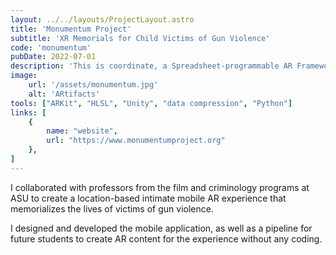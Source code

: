 ```yaml
---
layout: ../../layouts/ProjectLayout.astro
title: 'Monumentum Project'
subtitle: 'XR Memorials for Child Victims of Gun Violence'
code: 'monumentum'
pubDate: 2022-07-01
description: 'This is coordinate, a Spreadsheet-programmable AR Framework for Immersive Map-based Visualizations'
image:
    url: '/assets/monumentum.jpg' 
    alt: 'ARtifacts'
tools: ["ARKit", "HLSL", "Unity", "data compression", "Python"]
links: [
    {
        name: "website",
        url: "https://www.monumentumproject.org"
    },
]
---
```


I collaborated with professors from the film and criminology programs at ASU to create a location-based intimate mobile AR experience that memorializes the lives of victims of gun violence.

I designed and developed the mobile application, as well as a pipeline for future students to create AR content for the experience without any coding.